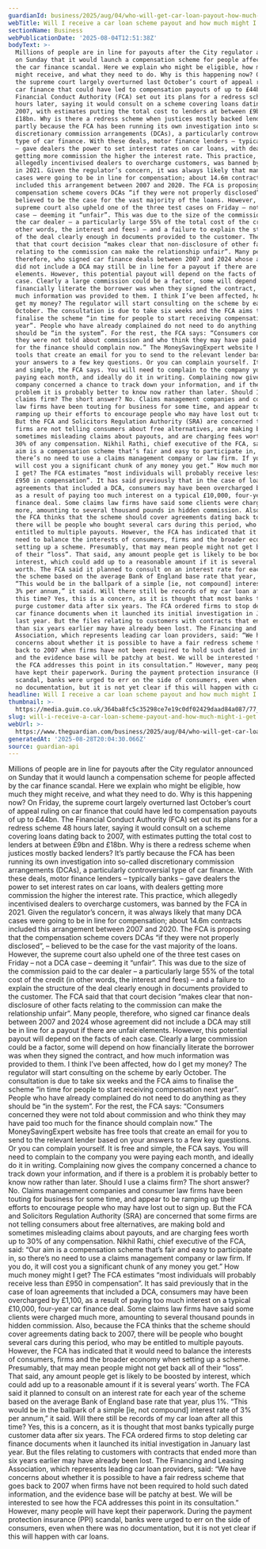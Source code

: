 ```yaml
---
guardianId: business/2025/aug/04/who-will-get-car-loan-payout-how-much-regulator
webTitle: Will I receive a car loan scheme payout and how much might I get?
sectionName: Business
webPublicationDate: '2025-08-04T12:51:38Z'
bodyText: >-
  Millions of people are in line for payouts after the City regulator announced
  on Sunday that it would launch a compensation scheme for people affected by
  the car finance scandal. Here we explain who might be eligible, how much they
  might receive, and what they need to do. Why is this happening now? On Friday,
  the supreme court largely overturned last October’s court of appeal ruling on
  car finance that could have led to compensation payouts of up to £44bn. The
  Financial Conduct Authority (FCA) set out its plans for a redress scheme 48
  hours later, saying it would consult on a scheme covering loans dating back to
  2007, with estimates putting the total cost to lenders at between £9bn and
  £18bn. Why is there a redress scheme when justices mostly backed lenders? It’s
  partly because the FCA has been running its own investigation into so-called
  discretionary commission arrangements (DCAs), a particularly controversial
  type of car finance. With these deals, motor finance lenders – typically banks
  – gave dealers the power to set interest rates on car loans, with dealers
  getting more commission the higher the interest rate. This practice, which
  allegedly incentivised dealers to overcharge customers, was banned by the FCA
  in 2021. Given the regulator’s concern, it was always likely that many DCA
  cases were going to be in line for compensation; about 14.6m contracts
  included this arrangement between 2007 and 2020. The FCA is proposing that the
  compensation scheme covers DCAs “if they were not properly disclosed”, –
  believed to be the case for the vast majority of the loans. However, the
  supreme court also upheld one of the three test cases on Friday – not a DCA
  case – deeming it “unfair”. This was due to the size of the commission paid to
  the car dealer – a particularly large 55% of the total cost of the credit (in
  other words, the interest and fees) – and a failure to explain the structure
  of the deal clearly enough in documents provided to the customer. The FCA said
  that that court decision “makes clear that non-disclosure of other facts
  relating to the commission can make the relationship unfair”. Many people,
  therefore, who signed car finance deals between 2007 and 2024 whose agreement
  did not include a DCA may still be in line for a payout if there are unfair
  elements. However, this potential payout will depend on the facts of each
  case. Clearly a large commission could be a factor, some will depend on how
  financially literate the borrower was when they signed the contract, and how
  much information was provided to them. I think I’ve been affected, how do I
  get my money? The regulator will start consulting on the scheme by early
  October. The consultation is due to take six weeks and the FCA aims to
  finalise the scheme “in time for people to start receiving compensation next
  year”. People who have already complained do not need to do anything as they
  should be “in the system”. For the rest, the FCA says: “Consumers concerned
  they were not told about commission and who think they may have paid too much
  for the finance should complain now.” The MoneySavingExpert website has free
  tools that create an email for you to send to the relevant lender based on
  your answers to a few key questions. Or you can complain yourself. It is free
  and simple, the FCA says. You will need to complain to the company you were
  paying each month, and ideally do it in writing. Complaining now gives the
  company concerned a chance to track down your information, and if there is a
  problem it is probably better to know now rather than later. Should I use a
  claims firm? The short answer? No. Claims management companies and consumer
  law firms have been touting for business for some time, and appear to be
  ramping up their efforts to encourage people who may have lost out to sign up.
  But the FCA and Solicitors Regulation Authority (SRA) are concerned that some
  firms are not telling consumers about free alternatives, are making bold and
  sometimes misleading claims about payouts, and are charging fees worth up to
  30% of any compensation. Nikhil Rathi, chief executive of the FCA, said: “Our
  aim is a compensation scheme that’s fair and easy to participate in, so
  there’s no need to use a claims management company or law firm. If you do, it
  will cost you a significant chunk of any money you get.” How much money might
  I get? The FCA estimates “most individuals will probably receive less than
  £950 in compensation”. It has said previously that in the case of loan
  agreements that included a DCA, consumers may have been overcharged by £1,100,
  as a result of paying too much interest on a typical £10,000, four-year car
  finance deal. Some claims law firms have said some clients were charged much
  more, amounting to several thousand pounds in hidden commission. Also, because
  the FCA thinks that the scheme should cover agreements dating back to 2007,
  there will be people who bought several cars during this period, who may be
  entitled to multiple payouts. However, the FCA has indicated that it would
  need to balance the interests of consumers, firms and the broader economy when
  setting up a scheme. Presumably, that may mean people might not get back all
  of their “loss”. That said, any amount people get is likely to be boosted by
  interest, which could add up to a reasonable amount if it is several years’
  worth. The FCA said it planned to consult on an interest rate for each year of
  the scheme based on the average Bank of England base rate that year, plus 1%.
  “This would be in the ballpark of a simple [ie, not compound] interest rate of
  3% per annum,” it said. Will there still be records of my car loan after all
  this time? Yes, this is a concern, as it is thought that most banks typically
  purge customer data after six years. The FCA ordered firms to stop deleting
  car finance documents when it launched its initial investigation in January
  last year. But the files relating to customers with contracts that ended more
  than six years earlier may have already been lost. The Financing and Leasing
  Association, which represents leading car loan providers, said: “We have
  concerns about whether it is possible to have a fair redress scheme that goes
  back to 2007 when firms have not been required to hold such dated information,
  and the evidence base will be patchy at best. We will be interested to see how
  the FCA addresses this point in its consultation.” However, many people will
  have kept their paperwork. During the payment protection insurance (PPI)
  scandal, banks were urged to err on the side of consumers, even when there was
  no documentation, but it is not yet clear if this will happen with car loans.
headline: Will I receive a car loan scheme payout and how much might I get?
thumbnail: >-
  https://media.guim.co.uk/364ba8fc5c35298ce7e19c0df02429daad84a087/77_0_3960_3168/500.jpg
slug: will-i-receive-a-car-loan-scheme-payout-and-how-much-might-i-get
webUrl: >-
  https://www.theguardian.com/business/2025/aug/04/who-will-get-car-loan-payout-how-much-regulator
generatedAt: '2025-08-28T20:04:30.066Z'
source: guardian-api
---
```

Millions of people are in line for payouts after the City regulator announced on Sunday that it would launch a compensation scheme for people affected by the car finance scandal. Here we explain who might be eligible, how much they might receive, and what they need to do. Why is this happening now? On Friday, the supreme court largely overturned last October’s court of appeal ruling on car finance that could have led to compensation payouts of up to £44bn. The Financial Conduct Authority (FCA) set out its plans for a redress scheme 48 hours later, saying it would consult on a scheme covering loans dating back to 2007, with estimates putting the total cost to lenders at between £9bn and £18bn. Why is there a redress scheme when justices mostly backed lenders? It’s partly because the FCA has been running its own investigation into so-called discretionary commission arrangements (DCAs), a particularly controversial type of car finance. With these deals, motor finance lenders – typically banks – gave dealers the power to set interest rates on car loans, with dealers getting more commission the higher the interest rate. This practice, which allegedly incentivised dealers to overcharge customers, was banned by the FCA in 2021. Given the regulator’s concern, it was always likely that many DCA cases were going to be in line for compensation; about 14.6m contracts included this arrangement between 2007 and 2020. The FCA is proposing that the compensation scheme covers DCAs “if they were not properly disclosed”, – believed to be the case for the vast majority of the loans. However, the supreme court also upheld one of the three test cases on Friday – not a DCA case – deeming it “unfair”. This was due to the size of the commission paid to the car dealer – a particularly large 55% of the total cost of the credit (in other words, the interest and fees) – and a failure to explain the structure of the deal clearly enough in documents provided to the customer. The FCA said that that court decision “makes clear that non-disclosure of other facts relating to the commission can make the relationship unfair”. Many people, therefore, who signed car finance deals between 2007 and 2024 whose agreement did not include a DCA may still be in line for a payout if there are unfair elements. However, this potential payout will depend on the facts of each case. Clearly a large commission could be a factor, some will depend on how financially literate the borrower was when they signed the contract, and how much information was provided to them. I think I’ve been affected, how do I get my money? The regulator will start consulting on the scheme by early October. The consultation is due to take six weeks and the FCA aims to finalise the scheme “in time for people to start receiving compensation next year”. People who have already complained do not need to do anything as they should be “in the system”. For the rest, the FCA says: “Consumers concerned they were not told about commission and who think they may have paid too much for the finance should complain now.” The MoneySavingExpert website has free tools that create an email for you to send to the relevant lender based on your answers to a few key questions. Or you can complain yourself. It is free and simple, the FCA says. You will need to complain to the company you were paying each month, and ideally do it in writing. Complaining now gives the company concerned a chance to track down your information, and if there is a problem it is probably better to know now rather than later. Should I use a claims firm? The short answer? No. Claims management companies and consumer law firms have been touting for business for some time, and appear to be ramping up their efforts to encourage people who may have lost out to sign up. But the FCA and Solicitors Regulation Authority (SRA) are concerned that some firms are not telling consumers about free alternatives, are making bold and sometimes misleading claims about payouts, and are charging fees worth up to 30% of any compensation. Nikhil Rathi, chief executive of the FCA, said: “Our aim is a compensation scheme that’s fair and easy to participate in, so there’s no need to use a claims management company or law firm. If you do, it will cost you a significant chunk of any money you get.” How much money might I get? The FCA estimates “most individuals will probably receive less than £950 in compensation”. It has said previously that in the case of loan agreements that included a DCA, consumers may have been overcharged by £1,100, as a result of paying too much interest on a typical £10,000, four-year car finance deal. Some claims law firms have said some clients were charged much more, amounting to several thousand pounds in hidden commission. Also, because the FCA thinks that the scheme should cover agreements dating back to 2007, there will be people who bought several cars during this period, who may be entitled to multiple payouts. However, the FCA has indicated that it would need to balance the interests of consumers, firms and the broader economy when setting up a scheme. Presumably, that may mean people might not get back all of their “loss”. That said, any amount people get is likely to be boosted by interest, which could add up to a reasonable amount if it is several years’ worth. The FCA said it planned to consult on an interest rate for each year of the scheme based on the average Bank of England base rate that year, plus 1%. “This would be in the ballpark of a simple [ie, not compound] interest rate of 3% per annum,” it said. Will there still be records of my car loan after all this time? Yes, this is a concern, as it is thought that most banks typically purge customer data after six years. The FCA ordered firms to stop deleting car finance documents when it launched its initial investigation in January last year. But the files relating to customers with contracts that ended more than six years earlier may have already been lost. The Financing and Leasing Association, which represents leading car loan providers, said: “We have concerns about whether it is possible to have a fair redress scheme that goes back to 2007 when firms have not been required to hold such dated information, and the evidence base will be patchy at best. We will be interested to see how the FCA addresses this point in its consultation.” However, many people will have kept their paperwork. During the payment protection insurance (PPI) scandal, banks were urged to err on the side of consumers, even when there was no documentation, but it is not yet clear if this will happen with car loans.
